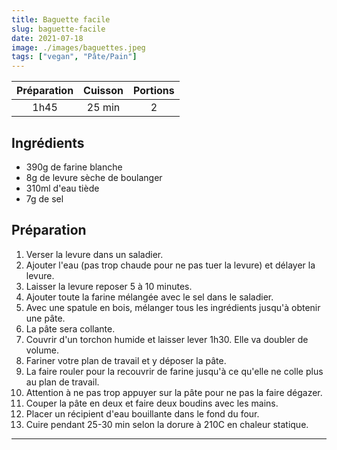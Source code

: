 ```yaml
---
title: Baguette facile
slug: baguette-facile
date: 2021-07-18
image: ./images/baguettes.jpeg
tags: ["vegan", "Pâte/Pain"]
---
```


| Préparation | Cuisson | Portions |
| :-: | :-: | :-: |
| 1h45 | 25 min | 2 |


## Ingrédients
- <ListItem>390g de farine blanche</ListItem>
- <ListItem>8g de levure sèche de boulanger</ListItem>
- <ListItem>310ml d'eau tiède</ListItem>
- <ListItem>7g de sel</ListItem>

## Préparation

1. Verser la levure dans un saladier.
2. Ajouter l'eau (pas trop chaude pour ne pas tuer la levure) et délayer la levure.
3. Laisser la levure reposer 5 à 10 minutes.
4. Ajouter toute la farine mélangée avec le sel dans le saladier.
5. Avec une spatule en bois, mélanger tous les ingrédients jusqu'à obtenir une pâte.
6. La pâte sera collante.
7. Couvrir d'un torchon humide et laisser lever 1h30. Elle va doubler de volume.
8. Fariner votre plan de travail et y déposer la pâte.
9. La faire rouler pour la recouvrir de farine jusqu'à ce qu'elle ne colle plus au plan de travail.
10. Attention à ne pas trop appuyer sur la pâte pour ne pas la faire dégazer.
11. Couper la pâte en deux et faire deux boudins avec les mains.
12. Placer un récipient d'eau bouillante dans le fond du four.
13. Cuire pendant 25-30 min selon la dorure à 210C en chaleur statique.

---
